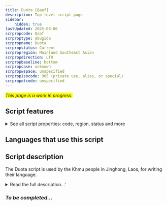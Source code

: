 ```yaml
---
title: Duota [Qaaf]
description: Top-level script page
sidebar:
    hidden: true
lastUpdated: 2025-08-06
scrpropcode: Qaaf
scrproptype: abugida
scrpropname: Duota
scrpropstatus: Current
scrpropregion: Mainland Southeast Asian
scrpropdirection: LTR
scrpropbaseline: bottom
scrpropcase: unknown
scrpropwspace: unspecified
scrpropisocode: 905 (private use, alias, or special)
scrpropotcode: unspecified
---
```


<span style='background-color:yellow'>_This page is a work in progress._</span>


## Script features

<details>
<summary> See all script properties: code, region, status and more</summary>
<ScriptInfo />
</details>

## Languages that use this script

<WsList script='Qaaf' wsMax='5' />

## Script description

The Duota script is used by the Khmu people in Jinghong, Laos, for writing their language.

<details><summary>Read the full description...'</summary>_Not yet available._</details>

### _To be completed..._

